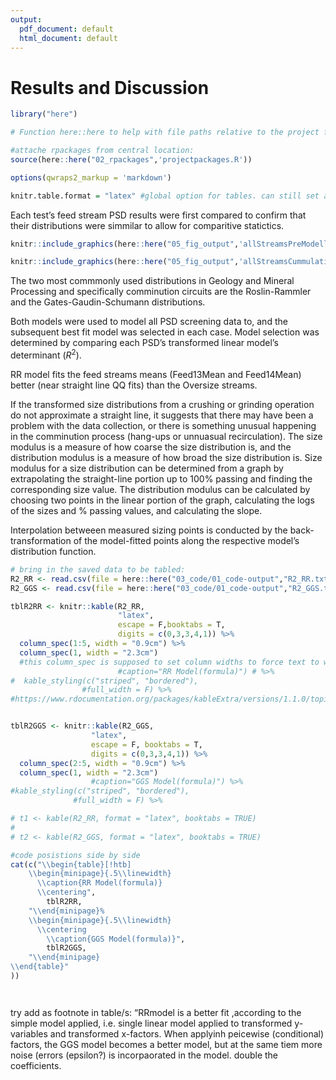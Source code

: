 ```yaml
---
output:
  pdf_document: default
  html_document: default
---
```



# Results and Discussion


```r

library("here")

# Function here::here to help with file paths relative to the project folder:
```


```r
#attache rpackages from central location:
source(here::here("02_rpackages",'projectpackages.R'))

```


```r

options(qwraps2_markup = 'markdown')

knitr.table.format = "latex" #global option for tables. can still set any in each kable function.

```


Each test's feed stream PSD results were first compared to confirm that their distributions were simmilar to allow for comparitive statictics.  



```r

knitr::include_graphics(here::here("05_fig_output",'allStreamsPreModelling.pdf'))
```


```r

knitr::include_graphics(here::here("05_fig_output",'allStreamsCummulativePreModelling.pdf'))
```


The two most commmonly used distributions in Geology and Mineral Processing and specifically comminution circuits are the Roslin-Rammler and the Gates-Gaudin-Schumann distributions.

Both models were used  to model all PSD screening data to, and the subsequent best fit model was selected in each case. Model selection was determined by comparing each PSD's transformed linear model's determinant ($R^2$).

RR model fits the feed streams means (Feed13Mean and Feed14Mean) better (near straight line QQ fits) than the Oversize streams.


If the transformed size distributions from a crushing or grinding operation do not
approximate a straight line, it suggests that there may have been a problem with the data
collection, or there is something unusual happening in the comminution process (hang-ups or unnuasual recirculation).
The size modulus is a measure of how coarse the size distribution is, and the distribution
modulus is a measure of how broad the size distribution is. Size modulus for a size
distribution can be determined from a graph by extrapolating the straight-line portion up
to 100% passing and finding the corresponding size value. The distribution modulus can
be calculated by choosing two points in the linear portion of the graph, calculating the
logs of the sizes and % passing values, and calculating the slope. 

Interpolation betweeen measured sizing points is conducted by the back-transformation of the model-fitted points along the respective model's distribution function. 


```r

# bring in the saved data to be tabled:
R2_RR <- read.csv(file = here::here("03_code/01_code-output","R2_RR.txt"))
R2_GGS <- read.csv(file = here::here("03_code/01_code-output","R2_GGS.txt"))

tblR2RR <- knitr::kable(R2_RR,
                        "latex",
                        escape = F,booktabs = T, 
                        digits = c(0,3,3,4,1)) %>% 
  column_spec(1:5, width = "0.9cm") %>% 
  column_spec(1, width = "2.3cm")
  #this column_spec is supposed to set column widths to force text to wrap inside the colmn #https://community.rstudio.com/t/wrap-column-name-in-pdf-table-from-knitr-kable/3278/4)
                        #caption="RR Model(formula)") # %>%
#  kable_styling(c("striped", "bordered"), 
                #full_width = F) %>% 
#https://www.rdocumentation.org/packages/kableExtra/versions/1.1.0/topics/column_spec


tblR2GGS <- knitr::kable(R2_GGS,
                  "latex",
                  escape = F, booktabs = T, 
                  digits = c(0,3,3,4,1)) %>% 
  column_spec(2:5, width = "0.9cm") %>% 
  column_spec(1, width = "2.3cm")
                  #caption="GGS Model(formula)") %>%
#kable_styling(c("striped", "bordered"), 
              #full_width = F) %>% 

# t1 <- kable(R2_RR, format = "latex", booktabs = TRUE)
# 
# t2 <- kable(R2_GGS, format = "latex", booktabs = TRUE)

#code posistions side by side
cat(c("\\begin{table}[!htb]
    \\begin{minipage}{.5\\linewidth}
      \\caption{RR Model(formula)}
      \\centering",
        tblR2RR,
    "\\end{minipage}%
    \\begin{minipage}{.5\\linewidth}
      \\centering
        \\caption{GGS Model(formula)}",
        tblR2GGS,
    "\\end{minipage} 
\\end{table}"
))  




```




try add as footnote in table/s: "RRmodel is a better fit ,according to the simple model applied, i.e. single linear model applied to transformed y-variables and transformed x-factors. When applyinh peicewise (conditional) factors, the GGS model becomes a better model, but at the same tiem more noise (errors (epsilon?) is incorpaorated in the model. double the coefficients.









